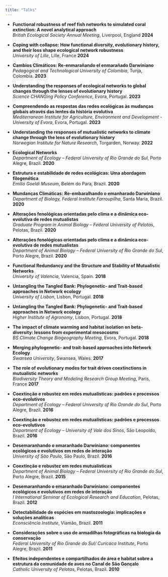 ```yaml
---
title: "Talks"
---
```


- **Functional robustness of reef fish networks to simulated coral extinction: A novel analytical approach**  
  *British Ecological Society Annual Meeting*, Liverpool, England **2024**
  
- **Coping with collapse: How functional diversity, evolutionary history, and their loss shape ecological network robustness**  
  *University of Lille*, Lille, France **2024**

- **Cambios Climáticos: Re-enmarañando el enmarañado Darwiniano**  
  *Pedagogical and Technological University of Colombia*, Tunja, Colombia. **2023**

- **Understanding the responses of ecological networks to global changes through the lenses of evolutionary history**  
  *Science CHANGing Policy Conference*, Evora, Portugal. **2023**

- **Compreendendo as respostas das redes ecológicas às mudanças globais através das lentes da história evolutiva**  
  *Mediterranean Institute for Agriculture, Environment and Development - University of Evora*, Evora, Portugal. **2023**

- **Understanding the responses of mutualistic networks to climate change through the lens of evolutionary history**  
  *Norwegian Institute for Nature Research*, Torgarden, Norway. **2022**

- **Ecological Networks**  
  *Department of Ecology – Federal University of Rio Grande do Sul*, Porto Alegre, Brazil. **2020**

- **Estrutura e estabilidade de redes ecológicas: Uma abordagem filogenética**  
  *Emílio Goeldi Museum*, Belém do Para, Brazil. **2020**

- **Mundanças Climáticas: Re-embaralhando o emanharado Darwiniano**  
  *Department of Biology, Federal Institute Farroupilha*, Santa Maria, Brazil. **2020**

- **Alterações fenológicas orientadas pelo clima e a dinâmica eco-evolutiva de redes mutualistas**  
  *Graduate Program in Animal Biology – Federal University of Pelotas*, Pelotas, Brazil. **2020**

- **Alterações fenológicas orientadas pelo clima e a dinâmica eco-evolutiva de redes mutualistas**  
  *Department of Animal Biology – Federal University of Rio Grande do Sul*, Porto Alegre, Brazil. **2020**

- **Functional Redundancy and the Structure and Stability of Mutualistic Networks**  
  *University of Valencia*, Valencia, Spain. **2018**

- **Untangling the Tangled Bank: Phylogenetic- and Trait-based approaches in Network ecology**  
  *University of Lisbon*, Lisbon, Portugal. **2018**

- **Untangling the Tangled Bank: Phylogenetic- and Trait-based approaches in Network ecology**  
  *Higher Institute of Agronomy*, Lisbon, Portugal. **2018**
  
- **The impact of climate warming and habitat isolation on beta- diversity: lessons from experimental mesocosms**  
  *BS Climate Change Biogeography Meeting*, Evora, Portugal. **2018**

- **Merging phylogenetic- and trait-based approaches into Network Ecology**  
  *Swansea University*, Swansea, Wales. **2017**
  
- **The role of evolutionary modes for trait driven coextinctions in mutualistic networks**  
  *Biodiversity Theory and Modeling Research Group Meeting*, Paris, France **2017**

- **Coextinção e robustez em redes mutualísticas: padrões e processos eco-evolutivos**  
  *Department of Ecology – Federal University of Rio Grande do Sul*, Porto Alegre, Brazil. **2016**

- **Coextinção e robustez em redes mutualísticas: padrões e processos eco-evolutivos**  
  *Department of Ecology – University of Vale dos Sinos*, São Leopoldo, Brazil. **2016**

- **Desemaranhando o emaranhado Darwiniano: componentes ecológicos e evolutivos em redes de interação**  
  *University of São Paulo*, São Paulo, Brazil. **2016**

- **Coextinção e robustez em redes mutualísticas**  
  *Department of Animal Biology – Federal University of Rio Grande do Sul*, Porto Alegre, Brazil. **2015**

- **Desemaranhando o emaranhado Darwiniano: componentes ecológicos e evolutivos em redes de interação**  
  *I International Seminar of Ecological Research and Education*, Pelotas, Brazil. **2012**

- **Detectabilidade de espécies em mastozoologia: implicações e soluções analíticas**  
  *Econsciência Institute*, Viamão, Brazil. **2011**

- **Considerações sobre o uso de armadilhas fotográficas na biologia da conservação**  
  *Federal University of Rio Grande do Sul/ Curicaca Institute*, Porto Alegre, Brazil. **2011**

- **Efeitos independentes e compartilhados de área e habitat sobre a estrutura da comunidade de aves no Canal de São Gonçalo**  
  *Catholic University of Pelotas*, Pelotas, Brazil. **2010**
